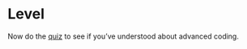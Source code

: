 # Level

Now do the [quiz](https://causalmap.shinyapps.io/quizzes/#section-xlevel4)  to see if you've understood about advanced coding.
